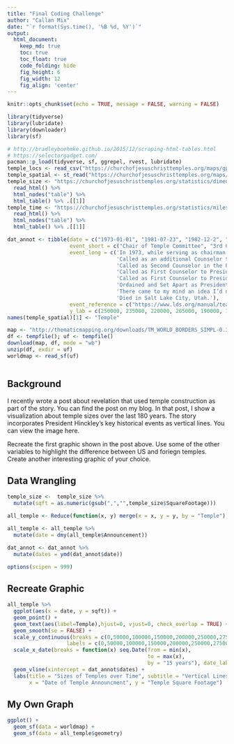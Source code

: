 ```yaml
---
title: "Final Coding Challenge"
author: "Callan Mix"
date: "`r format(Sys.time(), '%B %d, %Y')`"
output:
  html_document:  
    keep_md: true
    toc: true
    toc_float: true
    code_folding: hide
    fig_height: 6
    fig_width: 12
    fig_align: 'center'
---
```


```r
knitr::opts_chunk$set(echo = TRUE, message = FALSE, warning = FALSE)
```

```r

library(tidyverse)
library(lubridate)
library(downloader)
library(sf)
```

```r
# http://bradleyboehmke.github.io/2015/12/scraping-html-tables.html
# https://selectorgadget.com/
pacman::p_load(tidyverse, sf, ggrepel, rvest, lubridate)
temple_locs <- read_csv("https://churchofjesuschristtemples.org/maps/gps/", locale = locale(encoding = "latin1"))
temple_spatial <- st_read("https://churchofjesuschristtemples.org/maps/kml/timeline/", quiet = TRUE)
temple_size <- "https://churchofjesuschristtemples.org/statistics/dimensions/" %>% 
  read_html() %>% 
  html_nodes("table") %>% 
  html_table() %>% .[[1]]
temple_time <- "https://churchofjesuschristtemples.org/statistics/milestones/" %>% 
  read_html() %>% 
  html_nodes("table") %>% 
  html_table() %>% .[[1]]

dat_annot <- tibble(date = c("1973-01-01", "1981-07-23", "1982-12-2", "1985-11-10", "1994-06-05", "1995-03-12", "1997-6-6", "2008-02-03"), 
                    event_short = c("Chair of Temple Committee", "3rd Counselor: SW Kimball", "2nd Counselor: SW Kimball", "1st Counselor: ET Benson", "1st Counselor: HW Hunter", "President and Prophet", "Juarez Revelation on Small Temples", "Death") %>% factor(levels = c("Chair of Temple Committee", "3rd Counselor: SW Kimball", "2nd Counselor: SW Kimball", "1st Counselor: ET Benson", "1st Counselor: HW Hunter", "President and Prophet", "Juarez Revelation on Small Temples", "Death")), 
                    event_long = c('In 1973, while serving as chairman of the Church’s Temple Committee, he wrote in his journal: “The Church could build [many smaller] temples for the cost of the Washington Temple [then under construction]. It would take the temples to the people instead of having the people travel great distances to get to them.”', 
                                   'Called as an additional Counselor to President Spencer W. Kimball to assist the President and his two counselors.', 
                                   'Called as Second Counselor in the First Presidency.', 
                                   'Called as First Counselor to President Ezra Taft Benson.',
                                   'Called as First Counselor to President Howard W. Hunter.',
                                   'Ordained and Set Apart as President of the Church.',
                                   'There came to my mind an idea I’d never thought of before. It was inspired of the Lord to build a temple there, a small one, very small, six thousand square feet with facilities.',
                                   'Died in Salt Lake City, Utah.'), 
                    event_reference = c("https://www.lds.org/manual/teachings-of-presidents-of-the-church-gordon-b-hinckley/the-life-and-ministry-of-gordon-b-hinckley?lang=eng", rep("https://history.lds.org/timeline/gordon-b-hinckley?lang=eng", 5), "https://rsc.byu.edu/archived/colonia-ju-rez-temple-prophet-s-inspiration/president-hickleys-inspiration", "https://history.lds.org/timeline/gordon-b-hinckley?lang=eng"),
                    y_lab = c(250000, 235000, 220000, 205000, 190000, 165000, 150000, 135000 ))
names(temple_spatial)[1] <- "Temple"

map <- "http://thematicmapping.org/downloads/TM_WORLD_BORDERS_SIMPL-0.3.zip"
df <- tempfile(); uf <- tempfile()
download(map, df, mode = "wb")
unzip(df, exdir = uf)
worldmap <- read_sf(uf) 



```

## Background

I recently wrote a post about revelation that used temple construction as part of the story. You can find the post on my blog. In that post, I show a visualization about temple sizes over the last 180 years. The story incorporates President Hinckley’s key historical events as vertical lines. You can view the image here.



Recreate the first graphic shown in the post above.
Use some of the other variables to highlight the difference between US and foriegn temples.
Create another interesting graphic of your choice.

## Data Wrangling

```r


temple_size <-  temple_size %>% 
  mutate(sqft = as.numeric(gsub(",","",temple_size$SquareFootage)))

all_temple <- Reduce(function(x, y) merge(x = x, y = y, by = "Temple"), list(temple_locs, temple_size, temple_spatial, temple_time))

all_temple <- all_temple %>% 
  mutate(date = dmy(all_temple$Announcement))

dat_annot <- dat_annot %>% 
  mutate(dates = ymd(dat_annot$date))

options(scipen = 999)
```

## Recreate Graphic

```r
all_temple %>% 
  ggplot(aes(x = date, y = sqft)) +
  geom_point() +
  geom_text(aes(label=Temple),hjust=0, vjust=0, check_overlap = TRUE) +
  geom_smooth(se = FALSE) +
  scale_y_continuous(breaks = c(0,50000,100000,150000,200000,250000,275000),
                   labels = c(0,50000,100000,150000,200000,250000,275000)) +
  scale_x_date(breaks = function(x) seq.Date(from = min(x), 
                                             to = max(x), 
                                             by = "15 years"), date_labels = "%b-%y") +
  geom_vline(xintercept = dat_annot$dates) +
  labs(title = "Sizes of Temples over Time", subtitle = "Vertical Lines Mark Historical Days of Pres Hinckley",
       x = "Date of Temple Announcment", y = "Temple Square Footage")

```

## My Own Graph
```r
ggplot() +
  geom_sf(data = worldmap) +
  geom_sf(data = all_temple$geometry)
```
